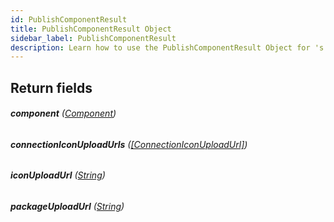 ```yaml
---
id: PublishComponentResult
title: PublishComponentResult Object
sidebar_label: PublishComponentResult
description: Learn how to use the PublishComponentResult Object for 's API.
---
```


## Return fields

###### <b>component</b> ([Component](api/schema/object/Component.mdx))

###### <b>connectionIconUploadUrls</b> ([[ConnectionIconUploadUrl]](api/schema/object/ConnectionIconUploadUrl.mdx))

###### <b>iconUploadUrl</b> ([String](api/schema/scalar/String.mdx))

###### <b>packageUploadUrl</b> ([String](api/schema/scalar/String.mdx))
